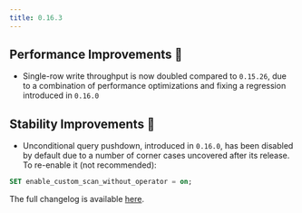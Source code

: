 ```yaml
---
title: 0.16.3
---
```


## Performance Improvements 🚀

- Single-row write throughput is now doubled compared to `0.15.26`, due to a combination of
  performance optimizations and fixing a regression introduced in `0.16.0`

## Stability Improvements 💪

- Unconditional query pushdown, introduced in `0.16.0`, has been disabled by default due to a number
  of corner cases uncovered after its release. To re-enable it (not recommended):

```sql
SET enable_custom_scan_without_operator = on;
```

The full changelog is available [here](https://github.com/paradedb/paradedb/releases/tag/v0.16.3).
